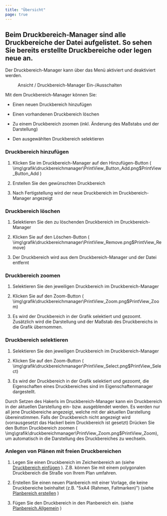 ```yaml
---
title: "Übersicht"
page: true
---
```

## Beim Druckbereich-Manager sind alle Druckbereiche der Datei aufgelistet.  So sehen Sie bereits erstellte Druckbereiche oder legen neue an.
<GeoMapper>
<Success>
Der Druckbereich-Manager kann &#252;ber das Men&#252; aktiviert und deaktiviert werden.
 <Menu>Ansicht / Druckbereich-Manager Ein-/Ausschalten</Menu> 
</Success>


Mit dem Druckbereich-Manager k&#246;nnen Sie:

- Einen neuen Druckbereich hinzuf&#252;gen 

- Einen vorhandenen Druckbereich l&#246;schen

- Zu einem Druckbereich zoomen (inkl. &#196;nderung des Ma&#223;stabs und der Darstellung)

- Den ausgew&#228;hlten Druckbereich selektieren




### Druckbereich hinzuf&#252;gen

1. Klicken Sie im Druckbereich-Manager auf den Hinzuf&#252;gen-Button (<Image>\img\grafik\druckbereichmanager\PrintView_Button_Add.png$PrintView_Button_Add</Image> )

2. Erstellen Sie den gew&#252;nschten Druckbereich

3. Nach Fertigstellung wird der neue Druckbereich im Druckbereich-Manager angezeigt




### Druckbereich l&#246;schen

1. Selektieren Sie den zu l&#246;schenden Druckbereich im Druckbereich-Manager

2. Klicken Sie auf den L&#246;schen-Button (<Image>\img\grafik\druckbereichmanager\PrintView_Remove.png$PrintView_Remove</Image>)

3. Der Druckbereich wird aus dem Druckbereich-Manager und der Datei entfernt




### Druckbereich zoomen

1. Selektieren Sie den jeweiligen Druckbereich im Druckbereich-Manager

2. Klicken Sie auf den Zoom-Button (<Image>\img\grafik\druckbereichmanager\PrintView_Zoom.png$PrintView_Zoom</Image>)

3. Es wird der Druckbereich in der Grafik selektiert und gezoomt. Zus&#228;tzlich wird die Darstellung und der Ma&#223;stab des Druckbereichs in die Grafik &#252;bernommen.




### Druckbereich selektieren

1. Selektieren Sie den jeweiligen Druckbereich im Druckbereich-Manager

2. Klicken Sie auf den Zoom-Button (<Image>\img\grafik\druckbereichmanager\PrintView_Select.png$PrintView_Select</Image>)

3. Es wird der Druckbereich in der Grafik selektiert und gezoomt, die Eigenschaften eines Druckbereiches sind im Eigenschaftenmanager dargestellt.




<Success>
Durch Setzen des Hakerls im Druckbereich-Manager kann ein Druckbereich in der aktuellen Darstellung ein- bzw. ausgeblendet werden.
</Success>


<Warning>
Es werden nur all jene Druckbereiche angezeigt,  welche mit der aktuellen Darstellung &#252;bereinstimmen. Falls der Druckbereich nicht angezeigt wird (vorrausgesetzt das Hackerl beim Druckbereich ist gesetzt) Dr&#252;cken Sie den Button Druckbereich zoomen  (
<Image>\img\grafik\druckbereichmanager\PrintView_Zoom.png$PrintView_Zoom</Image>), um automatisch in die Darstellung des Druckbereiches zu wechseln.
</Warning>



### Anlegen von Pl&#228;nen mit freien Druckbereichen

1. Legen Sie einen Druckbereich im Zeichenbereich an (siehe 
[Druckbereich einf&#252;gen](../druckbereichmanager/druckbereicheinfuegen)
). Z.B. k&#246;nnen Sie mit einem polygonalen Druckbereich die Stra&#223;e von Ihrem Plan umfahren.

2. Erstellen Sie einen neuen Planbereich mit einer Vorlage, die keine Druckbereiche beinhaltet (z.B. &quot;5xA4 (Rahmen, Faltmarken)&quot;) (siehe 
[Planbereich erstellen](../datei/planbereicherstellen)
)

3. F&#252;gen Sie den Druckbereich in den Planbereich ein. (siehe 
[Planbereich.Allgemein](../planbereich/allgemein)
)




</GeoMapper>
